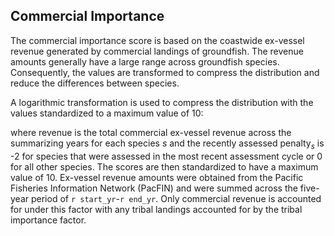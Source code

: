 
## Commercial Importance

The commercial importance score is based on the coastwide ex-vessel revenue generated by commercial landings of groundfish. The revenue amounts generally have a large range across groundfish species. Consequently, the values are transformed to compress the distribution and reduce the differences between species.  

A logarithmic transformation is used to compress the distribution with the values standardized to a maximum value of 10:

\begin{equation}
  \text{Initial Score}_{s} = log(\text{revenue}_s + 1) + \text{recently assessed penalty}_s
\end{equation}

where revenue is the total commercial ex-vessel revenue across the summarizing years for each species $s$ and the $\text{recently assessed penalty}_s$ is -2 for species that were assessed in the most recent assessment cycle or 0 for all other species. The scores are then standardized to have a maximum value of 10. Ex-vessel revenue amounts were obtained from the Pacific Fisheries Information Network (PacFIN) and were summed across the five-year period of `r start_yr`-`r end_yr`. Only commercial revenue is accounted for under this factor with any tribal landings accounted for by the tribal importance factor. 
